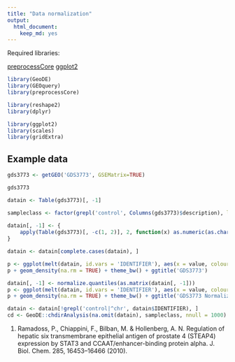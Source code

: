 ```yaml
---
title: "Data normalization"
output:
  html_document:
    keep_md: yes
---
```

Required libraries:

[preprocessCore](http://www.bioconductor.org/packages/release/bioc/html/preprocessCore.html)
[ggplot2](http://docs.ggplot2.org/)

```r
library(GeoDE)
library(GEOquery)
library(preprocessCore)

library(reshape2)
library(dplyr)

library(ggplot2)
library(scales)
library(gridExtra)
```

## Example data

```r
gds3773 <- getGEO('GDS3773', GSEMatrix=TRUE)
```


```r
gds3773
```

```r
datain <- Table(gds3773)[, -1]

sampleclass <- factor(grepl('control', Columns(gds3773)$description), levels=c(TRUE, FALSE), labels=c('1', '2'))      
                      
datain[, -1] <- {
    apply(Table(gds3773)[, -c(1, 2)], 2, function(x) as.numeric(as.character(x)))
}

datain <- datain[complete.cases(datain), ]
```

```r
p <- ggplot(melt(datain, id.vars = 'IDENTIFIER'), aes(x = value, colour = variable))
p + geom_density(na.rm = TRUE) + theme_bw() + ggtitle('GDS3773')
```

```r

datain[, -1] <- normalize.quantiles(as.matrix(datain[, -1]))
p <- ggplot(melt(datain, id.vars = 'IDENTIFIER'), aes(x = value, colour = variable))
p + geom_density(na.rm = TRUE) + theme_bw() + ggtitle('GDS3773 Normalized quantiles')
```


```r

datain <- datain[!grepl('control|^chr', datain$IDENTIFIER), ]
cd <- GeoDE::chdirAnalysis(na.omit(datain), sampleclass, nnull = 1000)
```


1. Ramadoss, P., Chiappini, F., Bilban, M. & Hollenberg, A. N. Regulation of hepatic six transmembrane epithelial antigen of prostate 4 (STEAP4) expression by STAT3 and CCAAT/enhancer-binding protein alpha. J. Biol. Chem. 285, 16453–16466 (2010).